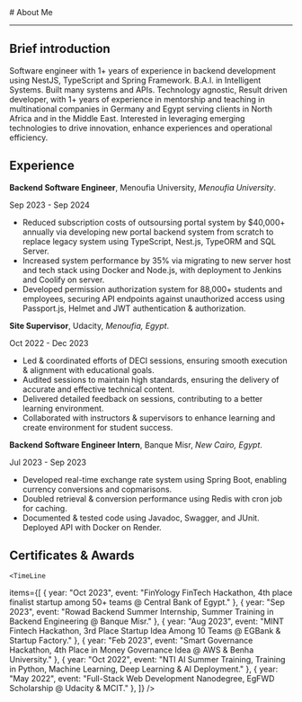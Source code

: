 
<BaseLayout title="About">
  <BaseCard title="About">
# About Me

---

## Brief introduction

Software engineer with 1+ years of experience in backend development using NestJS, TypeScript and Spring Framework. B.A.I. in Intelligent Systems. Built many systems and APIs. Technology agnostic, Result driven developer, with 1+ years of experience in mentorship and teaching in multinational companies in Germany and Egypt serving clients in North Africa and in the Middle East. Interested in leveraging emerging technologies to drive innovation, enhance experiences and operational efficiency.

## Experience

**Backend Software Engineer**, Menoufia University, _Menoufia University_.

Sep 2023 - Sep 2024
-  Reduced subscription costs of outsoursing portal system by $40,000+ annually via developing new portal backend system from scratch to replace legacy system using TypeScript, Nest.js, TypeORM and SQL Server.
-  Increased system performance by 35% via migrating to new server host and tech stack using Docker and Node.js, with deployment to Jenkins and Coolify on server.
-  Developed permission authorization system for 88,000+ students and employees, securing API endpoints against unauthorized access using Passport.js, Helmet and JWT authentication & authorization.

**Site Supervisor**, Udacity, _Menoufia, Egypt_.

Oct 2022 - Dec 2023
- Led & coordinated efforts of DECI sessions, ensuring smooth execution & alignment with educational goals.
- Audited sessions to maintain high standards, ensuring the delivery of accurate and effective technical content.
- Delivered detailed feedback on sessions, contributing to a better learning environment.
- Collaborated with instructors & supervisors to enhance learning and create environment for student success.

**Backend Software Engineer Intern**, Banque Misr, _New Cairo, Egypt_. 

Jul 2023 - Sep 2023
- Developed real-time exchange rate system using Spring Boot, enabling currency conversions and copmarisons.
- Doubled retrieval & conversion performance using Redis with cron job for caching.
- Documented & tested code using Javadoc, Swagger, and JUnit. Deployed API with Docker on Render.

## Certificates & Awards

    <TimeLine

items={[
{ year: "Oct 2023", event: "FinYology FinTech Hackathon, 4th place finalist startup among 50+ teams @ Central Bank of Egypt." },
{ year: "Sep 2023", event: "Rowad Backend Summer Internship, Summer Training in Backend Engineering @ Banque Misr." },
{ year: "Aug 2023", event: "MINT Fintech Hackathon, 3rd Place Startup Idea Among 10 Teams @ EGBank & Startup Factory." },
{ year: "Feb 2023", event: "Smart Governance Hackathon, 4th Place in Money Governance Idea @ AWS & Benha University." },
{ year: "Oct 2022", event: "NTI AI Summer Training, Training in Python, Machine Learning, Deep Learning & AI Deployment." },
{ year: "May 2022", event: "Full-Stack Web Development Nanodegree, EgFWD Scholarship @ Udacity & MCIT." },
]}
/>

  </BaseCard>
</BaseLayout>
